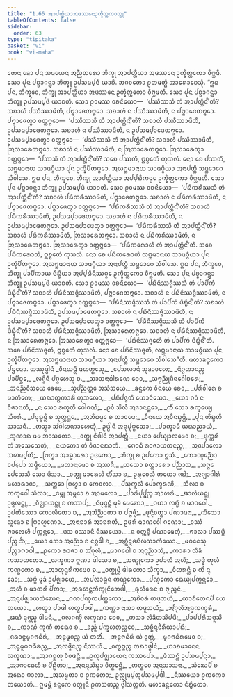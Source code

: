```yaml
---
title: "1.66 ᩋᩣᨸᨲ᩠ᨲᩥᨿᩣᩋᨴᩔᨶᩮᩏᨠ᩠ᨡᩥᨲ᩠ᨲᨠᩅᨲ᩠ᨳᩩ"
tableOfContents: false
sidebar:
  order: 63
type: "tipitaka"
basket: "vi"
book: "vi-maha"
---
```



<DynamicBreadcrumb />

<Division number="130" book="vi-maha">

<Paragraph number="545" book="vi-maha">
ᨲᩮᨶ ᨡᩮᩣ ᨸᨶ ᩈᨾᨿᩮᨶ ᩋᨬ᩠ᨬᨲᩁᩮᩣ ᨽᩥᨠ᩠ᨡᩩ ᩋᩣᨸᨲ᩠ᨲᩥᨿᩣ ᩋᨴᩔᨶᩮ ᩏᨠ᩠ᨡᩥᨲ᩠ᨲᨠᩮᩣ ᩅᩥᨻ᩠ᨽᨾᩥ. ᩈᩮᩣ ᨸᩩᨶ ᨸᨧ᩠ᨧᩣᨣᨶ᩠ᨲ᩠ᩅᩣ ᨽᩥᨠ᩠ᨡᩪ ᩏᨸᩈᨾ᩠ᨸᨴᩴ ᨿᩣᨧᩥ. ᨽᨣᩅᨲᩮᩣ ᩑᨲᨾᨲ᩠ᨳᩴ ᩋᩣᩁᩮᩣᨧᩮᩈᩩᩴ.
</Paragraph>

<Paragraph number="546" book="vi-maha">
“ᩍᨵ ᨸᨶ, ᨽᩥᨠ᩠ᨡᩅᩮ, ᨽᩥᨠ᩠ᨡᩩ ᩋᩣᨸᨲ᩠ᨲᩥᨿᩣ ᩋᨴᩔᨶᩮ ᩏᨠ᩠ᨡᩥᨲ᩠ᨲᨠᩮᩣ ᩅᩥᨻ᩠ᨽᨾᨲᩥ. ᩈᩮᩣ ᨸᩩᨶ ᨸᨧ᩠ᨧᩣᨣᨶ᩠ᨲ᩠ᩅᩣ ᨽᩥᨠ᩠ᨡᩪ ᩏᨸᩈᨾ᩠ᨸᨴᩴ ᨿᩣᨧᨲᩥ. ᩈᩮᩣ ᩑᩅᨾᩔ ᩅᨧᨶᩦᨿᩮᩣ—  ‘ᨸᩔᩥᩔᩈᩥ ᨲᩴ ᩋᩣᨸᨲ᩠ᨲᩥᨶ᩺’ᨲᩥ? ᩈᨧᩣᩉᩴ ᨸᩔᩥᩔᩣᨾᩦᨲᩥ, ᨸᨻ᩠ᨻᩣᨩᩮᨲᨻ᩠ᨻᩮᩣ. ᩈᨧᩣᩉᩴ ᨶ ᨸᩔᩥᩔᩣᨾᩦᨲᩥ, ᨶ ᨸᨻ᩠ᨻᩣᨩᩮᨲᨻ᩠ᨻᩮᩣ. ᨸᨻ᩠ᨻᩣᨩᩮᨲ᩠ᩅᩣ ᩅᨲ᩠ᨲᨻ᩠ᨻᩮᩣ—  ‘ᨸᩔᩥᩔᩈᩥ ᨲᩴ ᩋᩣᨸᨲ᩠ᨲᩥᨶ᩺’ᨲᩥ? ᩈᨧᩣᩉᩴ ᨸᩔᩥᩔᩣᨾᩦᨲᩥ, ᩏᨸᩈᨾ᩠ᨸᩣᨴᩮᨲᨻ᩠ᨻᩮᩣ. ᩈᨧᩣᩉᩴ ᨶ ᨸᩔᩥᩔᩣᨾᩦᨲᩥ, ᨶ ᩏᨸᩈᨾ᩠ᨸᩣᨴᩮᨲᨻ᩠ᨻᩮᩣ. ᩏᨸᩈᨾ᩠ᨸᩣᨴᩮᨲ᩠ᩅᩣ ᩅᨲ᩠ᨲᨻ᩠ᨻᩮᩣ—  ‘ᨸᩔᩥᩔᩈᩥ ᨲᩴ ᩋᩣᨸᨲ᩠ᨲᩥᨶ᩺’ᨲᩥ? ᩈᨧᩣᩉᩴ ᨸᩔᩥᩔᩣᨾᩦᨲᩥ, ᩒᩈᩣᩁᩮᨲᨻ᩠ᨻᩮᩣ. ᩈᨧᩣᩉᩴ ᨶ ᨸᩔᩥᩔᩣᨾᩦᨲᩥ, ᨶ ᩒᩈᩣᩁᩮᨲᨻ᩠ᨻᩮᩣ. ᩒᩈᩣᩁᩮᨲ᩠ᩅᩣ ᩅᨲ᩠ᨲᨻ᩠ᨻᩮᩣ—  ‘ᨸᩔᩈᩥ ᨲᩴ ᩋᩣᨸᨲ᩠ᨲᩥᨶ᩺’ᨲᩥ? ᩈᨧᩮ ᨸᩔᨲᩥ, ᩍᨧ᩠ᨧᩮᨲᩴ ᨠᩩᩈᩃᩴ. ᨶᩮᩣ ᨧᩮ ᨸᩔᨲᩥ, ᩃᨻ᩠ᨽᨾᩣᨶᩣᨿ ᩈᩣᨾᨣ᩠ᨣᩥᨿᩣ ᨸᩩᨶ ᩏᨠ᩠ᨡᩥᨸᩥᨲᨻ᩠ᨻᩮᩣ. ᩋᩃᨻ᩠ᨽᨾᩣᨶᩣᨿ ᩈᩣᨾᨣ᩠ᨣᩥᨿᩣ ᩋᨶᩣᨸᨲ᩠ᨲᩥ ᩈᨾ᩠ᨽᩮᩣᨣᩮ ᩈᩴᩅᩤᩈᩮ.
</Paragraph>

<Paragraph number="547" book="vi-maha">
ᩍᨵ ᨸᨶ, ᨽᩥᨠ᩠ᨡᩅᩮ, ᨽᩥᨠ᩠ᨡᩩ ᩋᩣᨸᨲ᩠ᨲᩥᨿᩣ ᩋᨸ᩠ᨸᨭᩥᨠᨾ᩠ᨾᩮ ᩏᨠ᩠ᨡᩥᨲ᩠ᨲᨠᩮᩣ ᩅᩥᨻ᩠ᨽᨾᨲᩥ. ᩈᩮᩣ ᨸᩩᨶ ᨸᨧ᩠ᨧᩣᨣᨶ᩠ᨲ᩠ᩅᩣ ᨽᩥᨠ᩠ᨡᩪ ᩏᨸᩈᨾ᩠ᨸᨴᩴ ᨿᩣᨧᨲᩥ. ᩈᩮᩣ ᩑᩅᨾᩔ ᩅᨧᨶᩦᨿᩮᩣ—  ‘ᨸᨭᩥᨠᩁᩥᩔᩈᩥ ᨲᩴ ᩋᩣᨸᨲ᩠ᨲᩥᨶ᩺’ᨲᩥ? ᩈᨧᩣᩉᩴ ᨸᨭᩥᨠᩁᩥᩔᩣᨾᩦᨲᩥ, ᨸᨻ᩠ᨻᩣᨩᩮᨲᨻ᩠ᨻᩮᩣ. ᩈᨧᩣᩉᩴ ᨶ ᨸᨭᩥᨠᩁᩥᩔᩣᨾᩦᨲᩥ, ᨶ ᨸᨻ᩠ᨻᩣᨩᩮᨲᨻ᩠ᨻᩮᩣ. ᨸᨻ᩠ᨻᩣᨩᩮᨲ᩠ᩅᩣ ᩅᨲ᩠ᨲᨻ᩠ᨻᩮᩣ—  ‘ᨸᨭᩥᨠᩁᩥᩔᩈᩥ ᨲᩴ ᩋᩣᨸᨲ᩠ᨲᩥᨶ᩺’ᨲᩥ? ᩈᨧᩣᩉᩴ ᨸᨭᩥᨠᩁᩥᩔᩣᨾᩦᨲᩥ, ᩏᨸᩈᨾ᩠ᨸᩣᨴᩮᨲᨻ᩠ᨻᩮᩣ. ᩈᨧᩣᩉᩴ ᨶ ᨸᨭᩥᨠᩁᩥᩔᩣᨾᩦᨲᩥ, ᨶ ᩏᨸᩈᨾ᩠ᨸᩣᨴᩮᨲᨻ᩠ᨻᩮᩣ. ᩏᨸᩈᨾ᩠ᨸᩣᨴᩮᨲ᩠ᩅᩣ ᩅᨲ᩠ᨲᨻ᩠ᨻᩮᩣ—  ‘ᨸᨭᩥᨠᩁᩥᩔᩈᩥ ᨲᩴ ᩋᩣᨸᨲ᩠ᨲᩥᨶ᩺’ᨲᩥ? ᩈᨧᩣᩉᩴ ᨸᨭᩥᨠᩁᩥᩔᩣᨾᩦᨲᩥ, ᩒᩈᩣᩁᩮᨲᨻ᩠ᨻᩮᩣ. ᩈᨧᩣᩉᩴ ᨶ ᨸᨭᩥᨠᩁᩥᩔᩣᨾᩦᨲᩥ, ᨶ ᩒᩈᩣᩁᩮᨲᨻ᩠ᨻᩮᩣ. ᩒᩈᩣᩁᩮᨲ᩠ᩅᩣ ᩅᨲ᩠ᨲᨻ᩠ᨻᩮᩣ—  ‘ᨸᨭᩥᨠᩁᩮᩣᩉᩥ ᨲᩴ ᩋᩣᨸᨲ᩠ᨲᩥᨶ᩺’ᨲᩥ. ᩈᨧᩮ ᨸᨭᩥᨠᩁᩮᩣᨲᩥ, ᩍᨧ᩠ᨧᩮᨲᩴ ᨠᩩᩈᩃᩴ. ᨶᩮᩣ ᨧᩮ ᨸᨭᩥᨠᩁᩮᩣᨲᩥ ᩃᨻ᩠ᨽᨾᩣᨶᩣᨿ ᩈᩣᨾᨣ᩠ᨣᩥᨿᩣ ᨸᩩᨶ ᩏᨠ᩠ᨡᩥᨸᩥᨲᨻ᩠ᨻᩮᩣ. ᩋᩃᨻ᩠ᨽᨾᩣᨶᩣᨿ ᩈᩣᨾᨣ᩠ᨣᩥᨿᩣ ᩋᨶᩣᨸᨲ᩠ᨲᩥ ᩈᨾ᩠ᨽᩮᩣᨣᩮ ᩈᩴᩅᩤᩈᩮ.
</Paragraph>

<Paragraph number="548" book="vi-maha">
ᩍᨵ ᨸᨶ, ᨽᩥᨠ᩠ᨡᩅᩮ, ᨽᩥᨠ᩠ᨡᩩ ᨸᩣᨸᩥᨠᩣᨿ ᨴᩥᨭ᩠ᨮᩥᨿᩣ ᩋᨸ᩠ᨸᨭᩥᨶᩥᩔᨣ᩠ᨣᩮ ᩏᨠ᩠ᨡᩥᨲ᩠ᨲᨠᩮᩣ ᩅᩥᨻ᩠ᨽᨾᨲᩥ. ᩈᩮᩣ ᨸᩩᨶ ᨸᨧ᩠ᨧᩣᨣᨶ᩠ᨲ᩠ᩅᩣ ᨽᩥᨠ᩠ᨡᩪ ᩏᨸᩈᨾ᩠ᨸᨴᩴ ᨿᩣᨧᨲᩥ. ᩈᩮᩣ ᩑᩅᨾᩔ ᩅᨧᨶᩦᨿᩮᩣ—  ‘ᨸᨭᩥᨶᩥᩔᨩ᩠ᨩᩥᩔᩈᩥ ᨲᩴ ᨸᩣᨸᩥᨠᩴ ᨴᩥᨭ᩠ᨮᩥᨶ᩺’ᨲᩥ? ᩈᨧᩣᩉᩴ ᨸᨭᩥᨶᩥᩔᨩ᩠ᨩᩥᩔᩣᨾᩦᨲᩥ, ᨸᨻ᩠ᨻᩣᨩᩮᨲᨻ᩠ᨻᩮᩣ. ᩈᨧᩣᩉᩴ ᨶ ᨸᨭᩥᨶᩥᩔᨩ᩠ᨩᩥᩔᩣᨾᩦᨲᩥ, ᨶ ᨸᨻ᩠ᨻᩣᨩᩮᨲᨻ᩠ᨻᩮᩣ. ᨸᨻ᩠ᨻᩣᨩᩮᨲ᩠ᩅᩣ ᩅᨲ᩠ᨲᨻ᩠ᨻᩮᩣ—  ‘ᨸᨭᩥᨶᩥᩔᨩ᩠ᨩᩥᩔᩈᩥ ᨲᩴ ᨸᩣᨸᩥᨠᩴ ᨴᩥᨭ᩠ᨮᩥᨶ᩺’ᨲᩥ? ᩈᨧᩣᩉᩴ ᨸᨭᩥᨶᩥᩔᨩ᩠ᨩᩥᩔᩣᨾᩦᨲᩥ, ᩏᨸᩈᨾ᩠ᨸᩣᨴᩮᨲᨻ᩠ᨻᩮᩣ. ᩈᨧᩣᩉᩴ ᨶ ᨸᨭᩥᨶᩥᩔᨩ᩠ᨩᩥᩔᩣᨾᩦᨲᩥ, ᨶ ᩏᨸᩈᨾ᩠ᨸᩣᨴᩮᨲᨻ᩠ᨻᩮᩣ. ᩏᨸᩈᨾ᩠ᨸᩣᨴᩮᨲ᩠ᩅᩣ ᩅᨲ᩠ᨲᨻ᩠ᨻᩮᩣ—  ‘ᨸᨭᩥᨶᩥᩔᨩ᩠ᨩᩥᩔᩈᩥ ᨲᩴ ᨸᩣᨸᩥᨠᩴ ᨴᩥᨭ᩠ᨮᩥᨶ᩺’ᨲᩥ? ᩈᨧᩣᩉᩴ ᨸᨭᩥᨶᩥᩔᨩ᩠ᨩᩥᩔᩣᨾᩦᨲᩥ, ᩒᩈᩣᩁᩮᨲᨻ᩠ᨻᩮᩣ. ᩈᨧᩣᩉᩴ ᨶ ᨸᨭᩥᨶᩥᩔᨩ᩠ᨩᩥᩔᩣᨾᩦᨲᩥ, ᨶ ᩒᩈᩣᩁᩮᨲᨻ᩠ᨻᩮᩣ. ᩒᩈᩣᩁᩮᨲ᩠ᩅᩣ ᩅᨲ᩠ᨲᨻ᩠ᨻᩮᩣ—  ‘ᨸᨭᩥᨶᩥᩔᨩ᩠ᨩᩮᩉᩥ ᨲᩴ ᨸᩣᨸᩥᨠᩴ ᨴᩥᨭ᩠ᨮᩥᨶ᩺’ᨲᩥ. ᩈᨧᩮ ᨸᨭᩥᨶᩥᩔᨩ᩠ᨩᨲᩥ, ᩍᨧ᩠ᨧᩮᨲᩴ ᨠᩩᩈᩃᩴ. ᨶᩮᩣ ᨧᩮ ᨸᨭᩥᨶᩥᩔᨩ᩠ᨩᨲᩥ, ᩃᨻ᩠ᨽᨾᩣᨶᩣᨿ ᩈᩣᨾᨣ᩠ᨣᩥᨿᩣ ᨸᩩᨶ ᩏᨠ᩠ᨡᩥᨸᩥᨲᨻ᩠ᨻᩮᩣ. ᩋᩃᨻ᩠ᨽᨾᩣᨶᩣᨿ ᩈᩣᨾᨣ᩠ᨣᩥᨿᩣ ᩋᨶᩣᨸᨲ᩠ᨲᩥ ᩈᨾ᩠ᨽᩮᩣᨣᩮ ᩈᩴᩅᩤᩈᩮ”ᨲᩥ.

</Paragraph>
</Division>

<Paragraph number="549" type="center" book="vi-maha">
ᨾᩉᩣᨡᨶ᩠ᨵᨠᩮᩣ ᨸᨮᨾᩮᩣ.



</Paragraph>

<Paragraph number="550" type="center" book="vi-maha">
ᨲᩔᩩᨴ᩠ᨴᩤᨶᩴ


</Paragraph>

<Division number="131" book="vi-maha">

<Paragraph number="551" type="verses" book="vi-maha">
_ᩅᩥᨶᨿᨾ᩠ᩉᩥ ᨾᩉᨲ᩠ᨳᩮᩈᩩ,_  
_ᨸᩮᩈᩃᩣᨶᩴ ᩈᩩᨡᩣᩅᩉᩮ;_  
_ᨶᩥᨣ᩠ᨣᩉᩣᨶᨬ᩠ᨧ ᨸᩣᨸᩥᨧ᩠ᨨᩮ,_  
_ᩃᨩ᩠ᨩᩦᨶᩴ ᨸᨣ᩠ᨣᩉᩮᩈᩩ ᨧ._  

</Paragraph>

<Paragraph number="552" type="verses" book="vi-maha">
_ᩈᩣᩈᨶᩣᨵᩤᩁᨱᩮ ᨧᩮᩅ,_  
_ᩈᨻ᩠ᨻᨬ᩠ᨬᩩᨩᩥᨶᨣᩮᩤᨧᩁᩮ;_  
_ᩋᨶᨬ᩠ᨬᩅᩥᩈᨿᩮ ᨡᩮᨾᩮ,_  
_ᩈᩩᨸᨬ᩠ᨬᨲ᩠ᨲᩮ ᩋᩈᩴᩈᨿᩮ._  

</Paragraph>

<Paragraph number="553" type="verses" book="vi-maha">
_ᨡᨶ᩠ᨵᨠᩮ ᩅᩥᨶᨿᩮ ᨧᩮᩅ,_  
_ᨸᩁᩥᩅᩤᩁᩮ ᨧ ᨾᩣᨲᩥᨠᩮ;_  
_ᨿᨳᩣᨲ᩠ᨳᨠᩣᩁᩦ ᨠᩩᩈᩃᩮᩣ,_  
_ᨸᨭᩥᨸᨩ᩠ᨩᨲᩥ ᨿᩮᩣᨶᩥᩈᩮᩣ._  

</Paragraph>

<Paragraph number="554" type="verses" book="vi-maha">
_ᨿᩮᩣ ᨣᩅᩴ ᨶ ᩅᩥᨩᩣᨶᩣᨲᩥ,_  
_ᨶ ᩈᩮᩣ ᩁᨠ᩠ᨡᨲᩥ ᨣᩮᩤᨣᨱᩴ;_  
_ᩑᩅᩴ ᩈᩦᩃᩴ ᩋᨩᩣᨶᨶ᩠ᨲᩮᩣ,_  
_ᨠᩥᩴ ᩈᩮᩣ ᩁᨠ᩠ᨡᩮᨿ᩠ᨿ ᩈᩴᩅᩁᩴ._  

</Paragraph>

<Paragraph number="555" type="verses" book="vi-maha">
_ᨸᨾᩩᨭ᩠ᨮᨾ᩠ᩉᩥ ᨧ ᩈᩩᨲ᩠ᨲᨶ᩠ᨲᩮ,_  
_ᩋᨽᩥᨵᨾ᩠ᨾᩮ ᨧ ᨲᩣᩅᨴᩮ;_  
_ᩅᩥᨶᨿᩮ ᩋᩅᩥᨶᨭ᩠ᨮᨾ᩠ᩉᩥ,_  
_ᨸᩩᨶ ᨲᩥᨭ᩠ᨮᨲᩥ ᩈᩣᩈᨶᩴ._  

</Paragraph>

<Paragraph number="556" type="verses" book="vi-maha">
_ᨲᩈ᩠ᨾᩣ ᩈᩘᨣᩤᩉᨱᩣᩉᩮᨲᩩᩴ,_  
ᩏᨴ᩠ᨴᩤᨶᩴ ᩋᨶᩩᨸᩩᨻ᩠ᨻᩈᩮᩣ;_  
_ᨸᩅᨠ᩠ᨡᩣᨾᩥ ᨿᨳᩣᨬᩣᨿᩴ,_  
_ᩈᩩᨱᩣᨳ ᨾᨾ ᨽᩣᩈᨲᩮᩣ._  

</Paragraph>

<Paragraph number="557" type="verses" book="vi-maha">
_ᩅᨲ᩠ᨳᩩ ᨶᩥᨴᩤᨶᩴ ᩋᩣᨸᨲ᩠ᨲᩥ,_  
_ᨶᨿᩣ ᨸᩮᨿ᩠ᨿᩣᩃᨾᩮᩅ ᨧ;_  
_ᨴᩩᨠ᩠ᨠᩁᩴ ᨲᩴ ᩋᩈᩮᩈᩮᨲᩩᩴ,_  
_ᨶᨿᨲᩮᩣ ᨲᩴ ᩅᩥᨩᩣᨶᨳᩣᨲᩥ._  

</Paragraph>

<Paragraph number="558" type="verses" book="vi-maha">
_ᨻᩮᩣᨵᩥ ᩁᩣᨩᩣᨿᨲᨶᨬ᩠ᨧ,_  
_ᩋᨩᨸᩣᩃᩮᩣ ᩈᩉᨾ᩠ᨸᨲᩥ;_  
_ᨻᩕᩉ᩠ᨾᩣ ᩋᩣᩊᩣᩁᩮᩣ ᩏᨴᨠᩮᩣ,_  
_ᨽᩥᨠ᩠ᨡᩩ ᨧ ᩏᨸᨠᩮᩣ ᩍᩈᩥ._  

</Paragraph>

<Paragraph number="559" type="verses" book="vi-maha">
_ᨠᩮᩣᨱ᩠ᨯᨬ᩠ᨬᩮᩣ ᩅᨸ᩠ᨸᩮᩣ ᨽᨴ᩠ᨴᩥᨿᩮᩣ,_  
_ᨾᩉᩣᨶᩣᨾᩮᩣ ᨧ ᩋᩔᨩᩥ;_  
_ᨿᩈᩮᩣ ᨧᨲ᩠ᨲᩣᩁᩮᩣ ᨸᨬ᩠ᨬᩣᩈ,_  
_ᩈᨻ᩠ᨻᩮ ᨸᩮᩈᩮᩈᩥ ᩈᩮᩣ ᨴᩥᩈᩣ._  

</Paragraph>

<Paragraph number="560" type="verses" book="vi-maha">
_ᩅᨲ᩠ᨳᩩ ᨾᩣᩁᩮᩉᩥ ᨲᩥᩴᩈᩣ ᨧ,_  
ᩏᩁᩩᩅᩮᩃᩴ ᨲᨿᩮᩣ ᨩᨭᩦ;_  
_ᩋᨣ᩠ᨿᩣᨣᩤᩁᩴ ᨾᩉᩣᩁᩣᨩᩣ,_  
_ᩈᨠ᩠ᨠᩮᩣ ᨻᩕᩉ᩠ᨾᩣ ᨧ ᨠᩮᩅᩃᩣ._  

</Paragraph>

<Paragraph number="561" type="verses" book="vi-maha">
_ᨸᩴᩈᩩᨠᩪᩃᩴ ᨸᩮᩣᨠ᩠ᨡᩁᨱᩦ,_  
_ᩈᩥᩃᩣ ᨧ ᨠᨠᩩᨵᩮᩤ ᩈᩥᩃᩣ;_  
_ᨩᨾ᩠ᨻᩩ ᩋᨾ᩠ᨻᩮᩣ ᨧ ᩋᩣᨾᩃᩮᩣ,_  
_ᨸᩣᩁᩥᨸᩩᨸ᩠ᨹᨬ᩠ᨧ ᩋᩣᩉᩁᩥ._  

</Paragraph>

<Paragraph number="562" type="verses" book="vi-maha">
_ᨹᩣᩃᩥᨿᨶ᩠ᨲᩩ ᩏᨩ᩠ᨩᩃᨶ᩠ᨲᩩ,_  
_ᩅᩥᨩ᩠ᨫᩣᨿᨶ᩠ᨲᩩ ᨧ ᨠᩔᨸ;_  
_ᨶᩥᨾᩩᨩ᩠ᨩᨶ᩠ᨲᩥ ᨾᩩᨡᩦ ᨾᩮᨥᩮᩣ,_  
_ᨣᨿᩣ ᩃᨭ᩠ᨮᩥ ᨧ ᨾᩣᨣᨵᩮᩤ._  

</Paragraph>

<Paragraph number="563" type="verses" book="vi-maha">
ᩏᨸᨲᩥᩔᩮᩣ ᨠᩮᩣᩃᩥᨲᩮᩣ ᨧ,_  
_ᩋᨽᩥᨬ᩠ᨬᩣᨲᩣ ᨧ ᨸᨻ᩠ᨻᨩᩩᩴ;_  
_ᨴᩩᨶ᩠ᨶᩥᩅᨲ᩠ᨳᩣ ᨸᨱᩣᨾᨶᩣ,_  
_ᨠᩥᩈᩮᩣ ᩃᩪᨡᩮᩣ ᨧ ᨻᩕᩣᩉ᩠ᨾᨱᩮᩣ._  

</Paragraph>

<Paragraph number="564" type="verses" book="vi-maha">
_ᩋᨶᩣᨧᩣᩁᩴ ᩋᩣᨧᩁᨲᩥ,_  
ᩏᨴᩁᩴ ᨾᩣᨱᩅᩮᩤ ᨣᨱᩮᩣ;_  
_ᩅᩔᩴ ᨻᩣᩃᩮᩉᩥ ᨸᨠ᩠ᨠᨶ᩠ᨲᩮᩣ,_  
_ᨴᩈ ᩅᩔᩣᨶᩥ ᨶᩥᩔᨿᩮᩣ._  

</Paragraph>

<Paragraph number="565" type="verses" book="vi-maha">
_ᨶ ᩅᨲ᩠ᨲᨶ᩠ᨲᩥ ᨸᨱᩣᨾᩮᨲᩩᩴ,_  
_ᨻᩣᩃᩣ ᨸᩔᨴ᩠ᨵᩥ ᨸᨬ᩠ᨧ ᨨ;_  
_ᨿᩮᩣ ᩈᩮᩣ ᩋᨬ᩠ᨬᩮᩣ ᨧ ᨶᨣ᩠ᨣᩮᩤ ᨧ,_  
_ᩋᨧ᩠ᨨᩥᨶ᩠ᨶᨩᨭᩥᩃᩈᩣᨠᩥᨿᩮᩣ._  

</Paragraph>

<Paragraph number="566" type="verses" book="vi-maha">
_ᨾᨣᨵᩮᩈᩩ ᨸᨬ᩠ᨧᩣᨻᩣᨵᩤ,_  
_ᩑᨠᩮᩣ ᩁᩣᨩᩣ ᨧ ᩋᩘᨣᩩᩃᩥ;_  
_ᨾᩣᨣᨵᩮᩤ ᨧ ᩋᨶᩩᨬ᩠ᨬᩣᩈᩥ,_  
_ᨠᩣᩁᩣ ᩃᩥᨡᩥ ᨠᩈᩣᩉᨲᩮᩣ._  

</Paragraph>

<Paragraph number="567" type="verses" book="vi-maha">
_ᩃᨠ᩠ᨡᨱᩣ ᩍᨱᩣ ᨴᩤᩈᩮᩣ ᨧ,_  
_ᨽᨱ᩠ᨯᩩᨠᩮᩣ ᩏᨸᩣᩃᩥ ᩋᩉᩥ;_  
_ᩈᨴ᩠ᨵᩴ ᨠᩩᩃᩴ ᨠᨱ᩠ᨭᨠᩮᩣ ᨧ,_  
_ᩋᩣᩉᩩᨶ᩠ᨴᩁᩥᨠᨾᩮᩅ ᨧ._  

</Paragraph>

<Paragraph number="568" type="verses" book="vi-maha">
_ᩅᨲ᩠ᨳᩩᨾ᩠ᩉᩥ ᨴᩤᩁᨠᩮᩣ ᩈᩥᨠ᩠ᨡᩣ,_  
_ᩅᩥᩉᩁᨶ᩠ᨲᩥ ᨧ ᨠᩥᩴ ᨶᩩ ᨡᩮᩣ;_  
_ᩈᨻ᩠ᨻᩴ ᨾᩩᨡᩴ ᩏᨸᨩ᩠ᨫᩣᨿᩮ,_  
_ᩋᨸᩃᩣᩊᨶ ᨠᨱ᩠ᨭᨠᩮᩣ._  

</Paragraph>

<Paragraph number="569" type="verses" book="vi-maha">
_ᨸᨱ᩠ᨯᨠᩮᩣ ᨳᩮᨿ᩠ᨿᨸᨠ᩠ᨠᨶ᩠ᨲᩮᩣ,_  
_ᩋᩉᩥ ᨧ ᨾᩣᨲᩁᩦ ᨸᩥᨲᩣ;_  
_ᩋᩁᩉᨶ᩠ᨲᨽᩥᨠ᩠ᨡᩩᨶᩦᨽᩮᨴᩤ,_  
_ᩁᩩᩉᩥᩁᩮᨶ ᨧ ᨻ᩠ᨿᨬ᩠ᨩᨶᩴ._  

</Paragraph>

<Paragraph number="570" type="verses" book="vi-maha">
_ᩋᨶᩩᨸᨩ᩠ᨫᩣᨿᩈᩴᨥᩮᨶ,_  
_ᨣᨱᨸᨱ᩠ᨯᨠᨸᨲ᩠ᨲᨠᩮᩣ;_  
_ᩋᨧᩦᩅᩁᩴ ᨲᨴᩩᨽᨿᩴ,_  
_ᨿᩣᨧᩥᨲᩮᨶᨸᩥ ᨿᩮ ᨲᨿᩮᩣ._  

</Paragraph>

<Paragraph number="571" type="verses" book="vi-maha">
_ᩉᨲ᩠ᨳᩣ ᨸᩣᨴᩤ ᩉᨲ᩠ᨳᨸᩣᨴᩤ,_  
_ᨠᨱ᩠ᨱᩣ ᨶᩣᩈᩣ ᨲᨴᩪᨽᨿᩴ;_  
_ᩋᩘᨣᩩᩃᩥᩋᩊᨠᨱ᩠ᨯᩁᩴ,_  
_ᨹᨱᩴ ᨡᩩᨩ᩠ᨩᨬ᩠ᨧ ᩅᩤᨾᨶᩴ._  

</Paragraph>

<Paragraph number="572" type="verses" book="vi-maha">
_ᨣᩃᨣᨱ᩠ᨯᩦ ᩃᨠ᩠ᨡᨱᩣ ᨧᩮᩅ,_  
_ᨠᩈᩣ ᩃᩥᨡᩥᨲᩈᩦᨸᨴᩦ;_  
_ᨸᩣᨸᨸᩁᩥᩈᨴᩪᩈᩦ ᨧ,_  
_ᨠᩣᨱᩴ ᨠᩩᨱᩥ ᨲᨳᩮᩅ ᨧ._  

</Paragraph>

<Paragraph number="573" type="verses" book="vi-maha">
_ᨡᨬ᩠ᨩᩴ ᨸᨠ᩠ᨡᩉᨲᨬ᩠ᨧᩮᩅ,_  
_ᩈᨧ᩠ᨨᩥᨶ᩠ᨶᩱᩁᩥᨿᩣᨸᨳᩴ;_  
_ᨩᩁᩣᨶ᩠ᨵᨾᩪᨣᨻᨵᩥᩁᩴ,_  
_ᩋᨶ᩠ᨵᨾᩪᨣᨬ᩠ᨧ ᨿᩴ ᨲᩉᩥᩴ._  

</Paragraph>

<Paragraph number="574" type="verses" book="vi-maha">
_ᩋᨶ᩠ᨵᨻᨵᩥᩁᩴ ᨿᩴ ᩅᩩᨲ᩠ᨲᩴ,_  
_ᨾᩪᨣᨻᨵᩥᩁᨾᩮᩅ ᨧ;_  
_ᩋᨶ᩠ᨵᨾᩪᨣᨻᨵᩥᩁᨬ᩠ᨧ,_  
_ᩋᩃᨩ᩠ᨩᩦᨶᨬ᩠ᨧ ᨶᩥᩔᨿᩴ._  

</Paragraph>

<Paragraph number="575" type="verses" book="vi-maha">
_ᩅᨲ᩠ᨳᨻ᩠ᨻᨬ᩠ᨧ ᨲᨳᩣᨴ᩠ᨵᩤᨶᩴ,_  
_ᨿᩣᨧᨾᩣᨶᩮᨶ ᩃᨠ᩠ᨡᨱᩣ;_  
_ᩋᩣᨣᨧ᩠ᨨᨲᩩ ᩅᩥᩅᨴᨶ᩠ᨲᩥ,_  
_ᩑᨠᩩᨸᨩ᩠ᨫᩣᨿᩮᨶ ᨠᩔᨸᩮᩣ._  

</Paragraph>

<Paragraph number="576" type="verses" book="vi-maha">
_ᨴᩥᩔᨶ᩠ᨲᩥ ᩏᨸᩈᨾ᩠ᨸᨶ᩠ᨶᩣ,_  
_ᩋᩣᨻᩣᨵᩮᩉᩥ ᨧ ᨸᩦᩊᩥᨲᩣ;_  
_ᩋᨶᨶᩩᩈᩥᨭ᩠ᨮᩣ ᩅᩥᨲ᩠ᨳᩮᨶ᩠ᨲᩥ,_  
_ᨲᨲ᩠ᨳᩮᩅ ᩋᨶᩩᩈᩣᩈᨶᩣ._  

</Paragraph>

<Paragraph number="577" type="verses" book="vi-maha">
_ᩈᩴᨥᩮᨸᩥ ᨧ ᩋᨳᩮᩣ ᨻᩣᩃᩣ,_  
_ᩋᩈᨾ᩠ᨾᨲᩣ ᨧ ᩑᨠᨲᩮᩣ;_  
ᩏᩃᩖᩩᨾ᩠ᨸᨲᩩᨸᩈᨾ᩠ᨸᨴᩤ,_  
_ᨶᩥᩔᨿᩮᩣ ᩑᨠᨠᩮᩣ ᨲᨿᩮᩣᨲᩥ._  


</Paragraph>
</Division>

<Paragraph number="578" type="center" book="vi-maha">
ᩍᨾᨾ᩠ᩉᩥ ᨡᨶ᩠ᨵᨠᩮ ᩅᨲ᩠ᨳᩪᨶᩥ ᩑᨠᩈᨲᨬ᩠ᨧ ᨴ᩠ᩅᩤᩈᨲ᩠ᨲᨲᩥ.



</Paragraph>

<Paragraph number="579" type="center" book="vi-maha">
ᨾᩉᩣᨡᨶ᩠ᨵᨠᩮᩣ ᨶᩥᨭ᩠ᨮᩥᨲᩮᩣ.
</Paragraph>